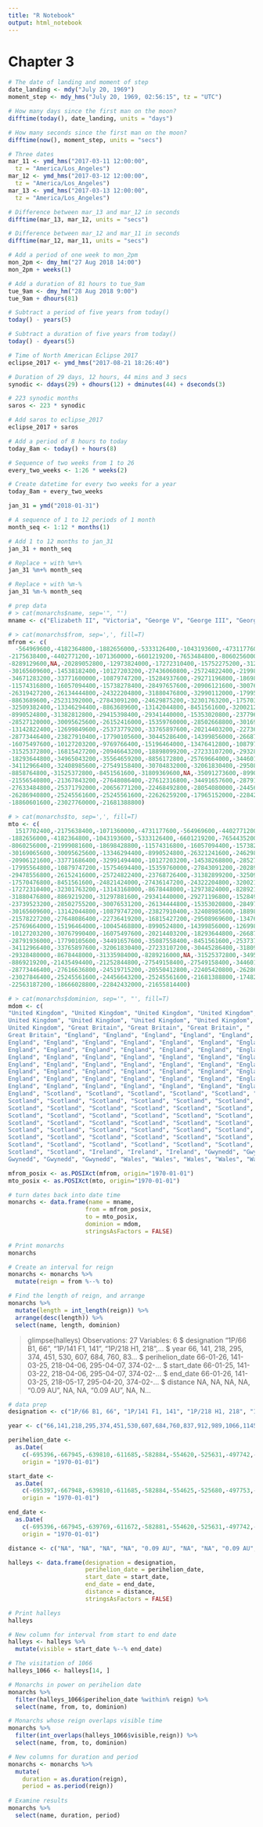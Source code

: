 ```yaml
---
title: "R Notebook"
output: html_notebook
---
```


# Chapter 3

```r
# The date of landing and moment of step
date_landing <- mdy("July 20, 1969")
moment_step <- mdy_hms("July 20, 1969, 02:56:15", tz = "UTC")

# How many days since the first man on the moon?
difftime(today(), date_landing, units = "days")

# How many seconds since the first man on the moon?
difftime(now(), moment_step, units = "secs")
```

```r
# Three dates
mar_11 <- ymd_hms("2017-03-11 12:00:00", 
  tz = "America/Los_Angeles")
mar_12 <- ymd_hms("2017-03-12 12:00:00", 
  tz = "America/Los_Angeles")
mar_13 <- ymd_hms("2017-03-13 12:00:00", 
  tz = "America/Los_Angeles")

# Difference between mar_13 and mar_12 in seconds
difftime(mar_13, mar_12, units = "secs")

# Difference between mar_12 and mar_11 in seconds
difftime(mar_12, mar_11, units = "secs")
```

```r
# Add a period of one week to mon_2pm
mon_2pm <- dmy_hm("27 Aug 2018 14:00")
mon_2pm + weeks(1)

# Add a duration of 81 hours to tue_9am
tue_9am <- dmy_hm("28 Aug 2018 9:00")
tue_9am + dhours(81)

# Subtract a period of five years from today()
today() - years(5)

# Subtract a duration of five years from today()
today() - dyears(5)
```

```r
# Time of North American Eclipse 2017
eclipse_2017 <- ymd_hms("2017-08-21 18:26:40")

# Duration of 29 days, 12 hours, 44 mins and 3 secs
synodic <- ddays(29) + dhours(12) + dminutes(44) + dseconds(3)

# 223 synodic months
saros <- 223 * synodic

# Add saros to eclipse_2017
eclipse_2017 + saros
```

```r
# Add a period of 8 hours to today
today_8am <- today() + hours(8)

# Sequence of two weeks from 1 to 26
every_two_weeks <- 1:26 * weeks(2)

# Create datetime for every two weeks for a year
today_8am + every_two_weeks
```

```r
jan_31 = ymd("2018-01-31")

# A sequence of 1 to 12 periods of 1 month
month_seq <- 1:12 * months(1)

# Add 1 to 12 months to jan_31
jan_31 + month_seq

# Replace + with %m+%
jan_31 %m+% month_seq

# Replace + with %m-%
jan_31 %m-% month_seq

```

```r
# prep data
# > cat(monarchs$name, sep='", "')
mname <- c("Elizabeth II", "Victoria", "George V", "George III", "George VI", "George IV", "Edward VII", "William IV", "Edward VIII", "George III(also United Kingdom)", "George II", "George I", "Anne", "Henry III", "Edward III", "Elizabeth I", "Henry VI", "Henry VI", "Æthelred II", "Æthelred II", "Henry VIII", "Charles II", "Henry I", "Henry II(co-ruler with Henry the Young King)", "Edward I", "Alfred the Great", "Edward the Elder", "Charles I", "Henry VII", "Edward the Confessor", "Richard II", "James I", "Edward IV", "Edward IV", "William I", "Edward II", "Cnut", "Stephen", "Stephen", "John", "Edgar I", "Æthelstan", "Henry IV", "William III(co-ruler with Mary II)", "Henry the Young King(co-ruler with Henry II)", "William II", "Richard I", "Eadred", "Henry V", "Edmund I", "Edward VI", "Mary II(co-ruler with William III)", "Mary I", "Anne(also Kingdom of Great Britain)", "Eadwig", "James II", "Edward the Martyr", "Harold I", "Harthacnut", "Richard III", "Louis (disputed)", "Harold II", "Edmund II", "Matilda (disputed)", "Edward V", "Edgar II", "Sweyn Forkbeard", "Jane (disputed)", "James VI", "William I", "Constantine II", "David II", "Alexander III", "Malcolm III", "Alexander II", "James I", "Malcolm II", "James V", "David I", "James III", "Charles II", "Charles II", "James IV", "Mary I", "Charles I", "Kenneth II", "James II", "Robert I", "Robert II", "Alexander I", "Macbeth", "Robert III", "Constantine I", "Kenneth MacAlpin", "William II", "Malcolm IV", "Giric(co-ruler with Eochaid?)", "Donald II", "Malcolm I", "Edgar", "Kenneth III", "Indulf", "Duncan I", "Mary II", "Amlaíb", "Anne(also Kingdom of Great Britain)", "Dub", "Cuilén", "Domnall mac Ailpín", "James VII", "Margaret", "John Balliol", "Donald III", "Constantine III", "Áed mac Cináeda", "Lulach", "Duncan II", "Ruaidrí Ua Conchobair", "Edward Bruce (disputed)", "Brian Ua Néill (disputed)", "Gruffudd ap Cynan", "Llywelyn the Great", "Owain Gwynedd", "Dafydd ab Owain Gwynedd", "Hywel ab Owain Gwynedd", "Llywelyn ap Gruffudd", "Owain Glyndŵr (disputed)", "Owain Goch ap Gruffydd", "Owain Lawgoch (disputed)", "Dafydd ap Llywelyn", "Dafydd ap Gruffydd")

# > cat(monarchs$from, sep=',', fill=T)
mfrom <- c(
  -564969600,-4182364800,-1882656000,-5333126400,-1043193600,-4731177600,
-2175638400,-4402771200,-1071360000,-6601219200,-7653484800,-8060256000,
-8289129600,NA,-20289052800,-12973824000,-17272310400,-15752275200,-31297881600,
-30165609600,-14538182400,-10127203200,-27436060800,-25724822400,-21998736000,
-34671283200,-33771600000,-10879747200,-15284937600,-29271196800,-18698342400,
-11574316800,-16057094400,-15738278400,-28497657600,-20906121600,-30076531200,
-26319427200,-26134444800,-24322204800,-31880476800,-32990112000,-17995564800,
-8863689600,-25231392000,-27843091200,-24629875200,-32301763200,-17570390400,
-32509382400,-13346294400,-8863689600,-13142044800,-8451561600,-32002128000,
-8990524800,-31382812800,-29415398400,-29341440000,-15353020800,-23779699200,
-28527120000,-30095625600,-26152416000,-15359760000,-28502668800,-30169065600,
-13142822400,-12699849600,-25373779200,-33765897600,-20214403200,-22736419200,
-28773446400,-23827910400,-17790105600,-30445286400,-14399856000,-26687491200,
-16075497600,-10127203200,-9769766400,-15196464000,-13476412800,-10879747200,
-31525372800,-16815427200,-20946643200,-18898099200,-27233107200,-29328480000,
-18293644800,-34965043200,-35564659200,-8856172800,-25769664000,-34460121600,
-34112966400,-32408985600,-27549158400,-30704832000,-32061830400,-29508969600,
-8858764800,-31525372800,-8451561600,-31809369600,NA,-35091273600,-8990524800,
-21556540800,-21367843200,-27648086400,-27612316800,-34491657600,-28791936000,
-27633484800,-25371792000,-20656771200,-22468492800,-28054080000,-24456643200,
-26286940800,-25245561600,-25245561600,-22626259200,-17965152000,-22842432000,
-18860601600,-23027760000,-21681388800)

# > cat(monarchs$to, sep=',', fill=T)
mto <- c(
  1517702400,-2175638400,-1071360000,-4731177600,-564969600,-4402771200,
-1882656000,-4182364800,-1043193600,-5333126400,-6601219200,-7654435200,
-8060256000,-21999081600,-18698428800,-11574316800,-16057094400,-15738278400,
-30169065600,-30095625600,-13346294400,-8990524800,-26321241600,-24629875200,
-20906121600,-33771686400,-32991494400,-10127203200,-14538268800,-28527120000,
-17995564800,-10879747200,-15754694400,-15359760000,-27843091200,-20289484800,
-29478556800,-26152416000,-25724822400,-23768726400,-31382899200,-32509382400,
-17570476800,-8451561600,-24821424000,-27436147200,-24322204800,-32002128000,
-17272310400,-32301763200,-13143168000,-8678448000,-12973824000,-8289216000,
-31880476800,-8869219200,-31297881600,-29341440000,-29271196800,-15284937600,
-23739523200,-28502755200,-30076531200,-26134444800,-15353020800,-28497225600,
-30165609600,-13142044800,-10879747200,-23827910400,-32408985600,-18898099200,
-21578227200,-27648086400,-22736419200,-16815427200,-29508969600,-13476412800,
-25769664000,-15196464000,-10045468800,-8990524800,-14399856000,-12699849600,
-10127203200,-30767990400,-16075497600,-20214403200,-18293644800,-26687491200,
-28791936000,-17790105600,-34491657600,-35087558400,-8451561600,-25373779200,
-34112966400,-33765897600,-32061830400,-27233107200,-30445286400,-31809369600,
-29328480000,-8678448000,-31335984000,-8289216000,NA,-31525372800,-34956230400,
-8869219200,-21435494400,-21252844800,-27549158400,-27549158400,-34460121600,
-28773446400,-27616636800,-24519715200,-20550412800,-22405420800,-26286940800,
-23027846400,-25245561600,-24456643200,-25245561600,-21681388800,-17482608000,
-22563187200,-18666028800,-22842432000,-21655814400)

# > cat(monarchs$dominion, sep='", "', fill=T)
mdom <- c(
"United Kingdom", "United Kingdom", "United Kingdom", "United Kingdom", "
United Kingdom", "United Kingdom", "United Kingdom", "United Kingdom", "
United Kingdom", "Great Britain", "Great Britain", "Great Britain", "
Great Britain", "England", "England", "England", "England", "England", "
England", "England", "England", "England", "England", "England", "England", "
England", "England", "England", "England", "England", "England", "England", "
England", "England", "England", "England", "England", "England", "England", "
England", "England", "England", "England", "England", "England", "England", "
England", "England", "England", "England", "England", "England", "England", "
England", "England", "England", "England", "England", "England", "England", "
England", "England", "England", "England", "England", "England", "England", "
England", "Scotland", "Scotland", "Scotland", "Scotland", "Scotland", "
Scotland", "Scotland", "Scotland", "Scotland", "Scotland", "Scotland", "
Scotland", "Scotland", "Scotland", "Scotland", "Scotland", "Scotland", "
Scotland", "Scotland", "Scotland", "Scotland", "Scotland", "Scotland", "
Scotland", "Scotland", "Scotland", "Scotland", "Scotland", "Scotland", "
Scotland", "Scotland", "Scotland", "Scotland", "Scotland", "Scotland", "
Scotland", "Scotland", "Scotland", "Scotland", "Scotland", "Scotland", "
Scotland", "Scotland", "Scotland", "Scotland", "Scotland", "Scotland", "
Scotland", "Scotland", "Ireland", "Ireland", "Ireland", "Gwynedd", "Gwynedd", "
Gwynedd", "Gwynedd", "Gwynedd", "Wales", "Wales", "Wales", "Wales", "Wales", "")
```

```r
mfrom_posix <- as.POSIXct(mfrom, origin="1970-01-01")
mto_posix <- as.POSIXct(mto, origin="1970-01-01")
```

```r
# turn dates back into date time
monarchs <- data.frame(name = mname,
                      from = mfrom_posix,
                      to = mto_posix,
                      dominion = mdom,
                      stringsAsFactors = FALSE)
```


```r
# Print monarchs
monarchs

# Create an interval for reign
monarchs <- monarchs %>%
  mutate(reign = from %--% to) 

# Find the length of reign, and arrange
monarchs %>%
  mutate(length = int_length(reign)) %>% 
  arrange(desc(length)) %>%
  select(name, length, dominion)

```

> glimpse(halleys)
Observations: 27
Variables: 6
$ designation     <chr> "1P/66 B1, 66", "1P/141 F1, 141", "1P/218 H1, 218",...
$ year            <int> 66, 141, 218, 295, 374, 451, 530, 607, 684, 760, 83...
$ perihelion_date <date> 66-01-26, 141-03-25, 218-04-06, 295-04-07, 374-02-...
$ start_date      <date> 66-01-25, 141-03-22, 218-04-06, 295-04-07, 374-02-...
$ end_date        <date> 66-01-26, 141-03-25, 218-05-17, 295-04-20, 374-02-...
$ distance        <chr> NA, NA, NA, NA, "0.09 AU", NA, NA, "0.09 AU", NA, N...


```r
# data prep
designation <- c("1P/66 B1, 66", "1P/141 F1, 141", "1P/218 H1, 218", "1P/295 J1, 295", "1P/374 E1, 374", "1P/451 L1, 451", "1P/530 Q1, 530", "1P/607 H1, 607", "1P/684 R1, 684", "1P/760 K1, 760", "1P/837 F1, 837", "1P/912 J1, 912", "1P/989 N1, 989", "1P/1066 G1, 1066", "1P/1145 G1, 1145", "1P/1222 R1, 1222", "1P/1301 R1, 1301", "1P/1378 S1, 1378", "1P/1456 K1, 1456", "1P/1531 P1, 1531", "1P/1607 S1, 1607", "1P/1682 Q1, 1682", "1P/1758 Y1, 1759 I", "1P/1835 P1, 1835 III", "1P/1909 R1, 1910 II, 1909c", "1P/1982 U1, 1986 III, 1982i", NA)

year <- c("66,141,218,295,374,451,530,607,684,760,837,912,989,1066,1145,1222,1301,1378,1456,1531,1607,1682,1758,1835,1910,1986,2061")

perihelion_date <-
  as.Date(
    c(-695396,-667945,-639810,-611685,-582884,-554620,-525631,-497742,-469372,-441783,-413764,-386219,-358058,-330096,-301217,-272949,-244053,-215911,-187728,-160105,-132284,-104932,-77360,-48989,-21806,5883,33446),
    origin = "1970-01-01")

start_date <-
  as.Date(
    c(-695397,-667948,-639810,-611685,-582884,-554625,-525680,-497753,-469427,-441804,-413764,-386228,-358058,-330179,-301221,-272949,-244053,-215911,-187728,-160105,-132284,-104932,-77360,-49096,-21806,5883,33446),
    origin = "1970-01-01")

end_date <-
  as.Date(
    c(-695396,-667945,-639769,-611672,-582881,-554620,-525631,-497742,-469372,-441783,-413761,-386219,-358055,-330096,-301217,-272931,-244044,-215906,-187575,-160105,-132284,-104932,-77073,-48989,-21776,5883,33446),
    origin = "1970-01-01")

distance <- c("NA", "NA", "NA", "NA", "0.09 AU", "NA", "NA", "0.09 AU", "NA", "NA", "0.03 AU", "NA", "NA", "0.10 AU", "NA", "NA", "NA", "NA", "NA", "NA", "NA", "NA", "NA", "NA", "NA", "0.586 AU", "NA")

halleys <- data.frame(designation = designation,
                      perihelion_date = perihelion_date,
                      start_date = start_date,
                      end_date = end_date,
                      distance = distance,
                      stringsAsFactors = FALSE)
```



```r
# Print halleys
halleys

# New column for interval from start to end date
halleys <- halleys %>% 
  mutate(visible = start_date %--% end_date)

# The visitation of 1066
halleys_1066 <- halleys[14, ] 

# Monarchs in power on perihelion date
monarchs %>% 
  filter(halleys_1066$perihelion_date %within% reign) %>%
  select(name, from, to, dominion)

# Monarchs whose reign overlaps visible time
monarchs %>% 
  filter(int_overlaps(halleys_1066$visible,reign)) %>%
  select(name, from, to, dominion)

```

```r
# New columns for duration and period
monarchs <- monarchs %>%
  mutate(
    duration = as.duration(reign),
    period = as.period(reign)) 
    
# Examine results    
monarchs %>%
  select(name, duration, period)
```








